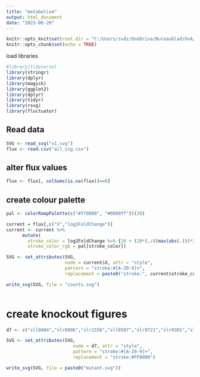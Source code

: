 ---
title: "metabolism"
output: html_document
date: "2023-06-20"
---

```{r setup, include=FALSE}
knitr::opts_knit$set(root.dir = "C:/Users/svdz/OneDrive/Bureaublad/UvA/Metabolism Figure")
knitr::opts_chunk$set(echo = TRUE)
```

load libraries

```{r load_libs, cache=FALSE}
#library(tidyverse)
library(stringr)
library(dplyr)
library(magick)
library(ggplot2)
library(dplyr)
library(tidyr)
library(rsvg)
library(fluctuator)
```

## Read data

```{r}

SVG <- read_svg("v1.svg")
flux <- read.csv("all_sig.csv")

```

## alter flux values
```{r}

flux <- flux[, colSums(is.na(flux))==0]
```


## create colour palette

```{r}
pal <- colorRampPalette(c("#ff0000", "#0000ff"))(20)
```


```{r}

current = flux[,c("X","log2FoldChange")]
current <- current %>%
      mutate(
        stroke_color = log2FoldChange %>% {10 + (20*(./((max(abs(.)))*2)))} %>% round,
        stroke_color_rgb = pal[stroke_color])

SVG <- set_attributes(SVG,
                      node = current$X, attr = "style",
                      pattern = "stroke:#[A-Z0-9]+",
                      replacement = paste0("stroke:", current$stroke_color_rgb))

write_svg(SVG, file = "counts.svg")
 
```

# create knockout figures

```{r}
d7 <- c("sll0404","slr0806","slr1556","sll0587","slr0721","slr0301","sll0107")

SVG <- set_attributes(SVG,
                         node = d7, attr = "style",
                         pattern = "stroke:#[A-Z0-9]+",
                         replacement = "stroke:#FF0000")

write_svg(SVG, file = paste0("mutant.svg"))

```
